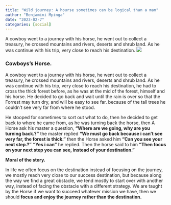 ```yaml
---
title: "Wild journey: A hourse sometimes can be logical than a man"
author: "Benjamini Mpinga"
date: "2023-02-7"
categories: [social]
---
```


A cowboy went to a journey with his horse, he went out to collect a treasury, he crossed mountains and rivers, deserts and shrub land. As he was continue with his trip, very close to reach his destination.
![](kitonga1.jpg)


### Cowboys's Horse.

A cowboy went to a journey with his horse, he went out to collect a treasury, he crossed mountains and rivers, deserts and shrub land. As he was continue with his trip, very close to reach his destination, he had to cross the thick forest before, as he was at the mid of the forest, himself and his horse. He decided to go back and wait until the rain is over so that the Forrest may turn dry, and will be easy to see far. because of the tall trees he couldn't see very far from where he stood.

He stooped for sometimes to sort out what to do, then he decided to get back to where he came from, as he was turning back the horse, then A Horse ask his master a question, **"Where are we going, why are you turning back.?"** the master replied **"We must go back because i can't see very far, the forest is thick."** then the Horse asked him **"Can you see your next step.?"** **"Yes i can"** he replied. Then the horse said to him **"Then focus on your next step you can see, instead of your destination."**

**Moral of the story.**

In life we often focus on the destination instead of focusing on the journey, we mostly reach very close to our success destination, but because along the way we find a great obstacle, we tend mostly to start over with another way, instead of facing the obstacle with a different strategy. We are taught by the Horse if we want to succeed whatever mission we have, then we should **focus and enjoy the journey rather than the destination.**
